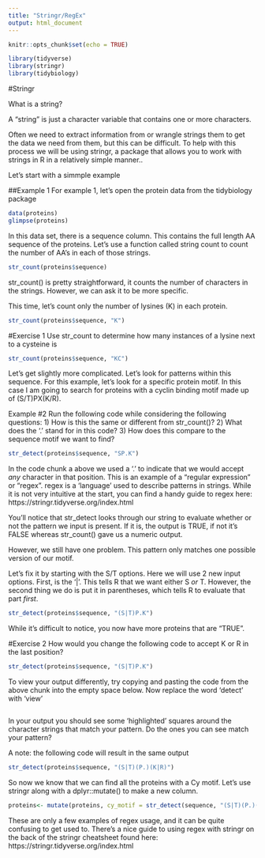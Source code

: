 ---
title: "Stringr/RegEx"
output: html_document
---

```{r setup, include=FALSE}
knitr::opts_chunk$set(echo = TRUE)

library(tidyverse)
library(stringr)
library(tidybiology)
```

#Stringr 

What is a string? 

A "string" is just a character variable that contains one or more characters.

Often we need to extract information from or wrangle strings them to get the data we need from them, but this can be difficult. To help with this process we will be using stringr, a package that allows you to work with strings in R in a relatively simple manner.. 

Let's start with a simmple example

##Example 1
For example 1, let's open the protein data from the tidybiology package
```{r}
data(proteins)
glimpse(proteins)
```
In this data set, there is a sequence column. This contains the full length AA sequence of the proteins. Let's use a function called string count to count the number of AA's in each of those strings. 

```{r}
str_count(proteins$sequence)
```
str_count() is pretty straightforward, it counts the number of characters in the strings. However, we can ask it to be more specific. 

This time, let's count only the number of lysines (K) in each protein. 

```{r}
str_count(proteins$sequence, "K")
```

#Exercise 1
Use str_count to determine how many instances of a lysine next to a cysteine is
```{r}
str_count(proteins$sequence, "KC")
```

Let's get slightly more complicated. Let's look for patterns within this sequence. For this example, let's look for a specific protein motif. In this case I am going to search for proteins with a cyclin binding motif made up of (S/T)PX(K/R).

Example #2
Run the following code while considering the following questions:
1) How is this the same or  different from str_count()?
2) What does the '.' stand for in this code?
3) How does this compare to the sequence motif we want to find?
```{r}
str_detect(proteins$sequence, "SP.K")
```


In the code chunk a above we used a '.' to indicate that we would accept *any* character in that position. This is an example of a "regular expression" or "regex". regex is a 'language' used to describe patterns in strings. While it is not very intuitive at the start, you can find a handy guide to regex here: https://stringr.tidyverse.org/index.html 

You'll notice that str_detect looks through our string to evaluate whether or not the pattern we input is present. If it is, the output is TRUE, if not it's FALSE whereas str_count() gave us a numeric output.

However, we still have one problem. This pattern only matches one possible version of our motif. 

Let's fix it by starting with the S/T options. Here we will use 2 new input options. First, is the '|'. This tells R that we want either S *or* T. However, the second thing we do is put it in parentheses, which tells R to evaluate that part *first*.
```{r}
str_detect(proteins$sequence, "(S|T)P.K")
```
While it's difficult to notice, you now have more proteins that are "TRUE".

#Exercise 2
How would you change the following code to accept K or R in the last position?

```{r}
str_detect(proteins$sequence, "(S|T)P.K")
```

To view your output differently, try copying and pasting the code from the above chunk into the empty space below. Now replace the word 'detect' with 'view' 
```{r}


```
In your output you should see some 'highlighted' squares around the character strings that match your pattern. Do the ones you can see match your pattern?
 
A note: the following code will result in the same output
```{r}
str_detect(proteins$sequence, "(S|T)(P.)(K|R)")
```

So now we know that we can find all the proteins with a Cy motif. Let's use stringr along with a dplyr::mutate() to make a new column.

```{r}
proteins<- mutate(proteins, cy_motif = str_detect(sequence, "(S|T)(P.)(K|R)"))
```

These are only a few examples of regex usage, and it can be quite confusing to get used to. There's a nice guide to using regex with stringr on the back of the stringr cheatsheet found here: https://stringr.tidyverse.org/index.html 



